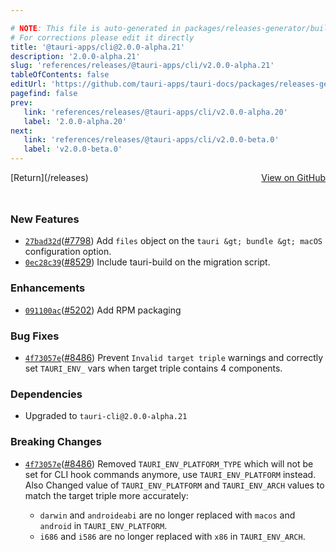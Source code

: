 ```yaml
---

# NOTE: This file is auto-generated in packages/releases-generator/build.ts
# For corrections please edit it directly
title: '@tauri-apps/cli@2.0.0-alpha.21'
description: '2.0.0-alpha.21'
slug: 'references/releases/@tauri-apps/cli/v2.0.0-alpha.21'
tableOfContents: false
editUrl: 'https://github.com/tauri-apps/tauri-docs/packages/releases-generator/build.ts'
pagefind: false
prev:
   link: 'references/releases/@tauri-apps/cli/v2.0.0-alpha.20'
   label: '2.0.0-alpha.20'
next:
   link: 'references/releases/@tauri-apps/cli/v2.0.0-beta.0'
   label: 'v2.0.0-beta.0'
---
```


			

<ReleaseSidebar slug="references/releases/@tauri-apps/cli"  packageName="@tauri-apps/cli" />

<div style="margin-bottom:3rem; display: flex; justify-content: space-between; align-items: center"><span>[Return](/releases)</span><span><a href="https://github.com/tauri-apps/tauri/releases/tag/@tauri-apps/cli-v2.0.0-alpha.21">View on GitHub</a></span></div>

### New Features

- [`27bad32d`](https://www.github.com/tauri-apps/tauri/commit/27bad32d4d4acca8155b20225d529d540fb9aaf4)([#7798](https://www.github.com/tauri-apps/tauri/pull/7798)) Add `files` object on the `tauri &gt; bundle &gt; macOS` configuration option.
- [`0ec28c39`](https://www.github.com/tauri-apps/tauri/commit/0ec28c39f478de7199a66dd75e8642e1aa1344e6)([#8529](https://www.github.com/tauri-apps/tauri/pull/8529)) Include tauri-build on the migration script.

### Enhancements

- [`091100ac`](https://www.github.com/tauri-apps/tauri/commit/091100acbb507b51de39fb1446f685926f888fd2)([#5202](https://www.github.com/tauri-apps/tauri/pull/5202)) Add RPM packaging

### Bug Fixes

- [`4f73057e`](https://www.github.com/tauri-apps/tauri/commit/4f73057e6fd4c137bc112367fb91f5fc0c8a39f6)([#8486](https://www.github.com/tauri-apps/tauri/pull/8486)) Prevent `Invalid target triple` warnings and correctly set `TAURI_ENV_` vars when target triple contains 4 components.

### Dependencies

- Upgraded to `tauri-cli@2.0.0-alpha.21`

### Breaking Changes

- [`4f73057e`](https://www.github.com/tauri-apps/tauri/commit/4f73057e6fd4c137bc112367fb91f5fc0c8a39f6)([#8486](https://www.github.com/tauri-apps/tauri/pull/8486)) Removed `TAURI_ENV_PLATFORM_TYPE` which will not be set for CLI hook commands anymore, use `TAURI_ENV_PLATFORM` instead. Also Changed value of `TAURI_ENV_PLATFORM` and `TAURI_ENV_ARCH` values to match the target triple more accurately:

  - `darwin` and `androideabi` are no longer replaced with `macos` and `android` in `TAURI_ENV_PLATFORM`.
  - `i686` and `i586` are no longer replaced with `x86` in `TAURI_ENV_ARCH`.

